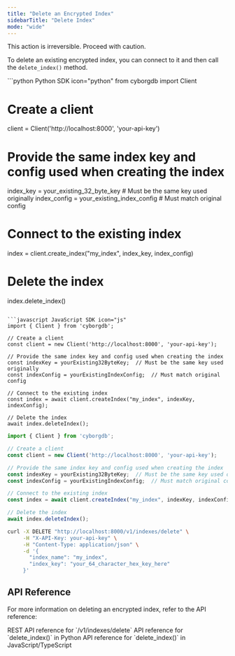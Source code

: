 ```yaml
---
title: "Delete an Encrypted Index"
sidebarTitle: "Delete Index"
mode: "wide"
---
```


<Warning>This action is irreversible. Proceed with caution.</Warning>

To delete an existing encrypted index, you can connect to it and then call the `delete_index()` method.

<CodeGroup>
```python Python SDK icon="python"
from cyborgdb import Client

# Create a client
client = Client('http://localhost:8000', 'your-api-key')

# Provide the same index key and config used when creating the index
index_key = your_existing_32_byte_key  # Must be the same key used originally
index_config = your_existing_index_config  # Must match original config

# Connect to the existing index
index = client.create_index("my_index", index_key, index_config)

# Delete the index
index.delete_index()
```

```javascript JavaScript SDK icon="js"
import { Client } from 'cyborgdb';

// Create a client
const client = new Client('http://localhost:8000', 'your-api-key');

// Provide the same index key and config used when creating the index
const indexKey = yourExisting32ByteKey;  // Must be the same key used originally
const indexConfig = yourExistingIndexConfig;  // Must match original config

// Connect to the existing index
const index = await client.createIndex("my_index", indexKey, indexConfig);

// Delete the index
await index.deleteIndex();
```

```typescript TypeScript SDK icon="code"
import { Client } from 'cyborgdb';

// Create a client
const client = new Client('http://localhost:8000', 'your-api-key');

// Provide the same index key and config used when creating the index
const indexKey = yourExisting32ByteKey;  // Must be the same key used originally
const indexConfig = yourExistingIndexConfig;  // Must match original config

// Connect to the existing index
const index = await client.createIndex("my_index", indexKey, indexConfig);

// Delete the index
await index.deleteIndex();
```

```bash cURL icon="rectangle-terminal"
curl -X DELETE "http://localhost:8000/v1/indexes/delete" \
     -H "X-API-Key: your-api-key" \
     -H "Content-Type: application/json" \
     -d '{
       "index_name": "my_index",
       "index_key": "your_64_character_hex_key_here"
     }'
```
</CodeGroup>

## API Reference

For more information on deleting an encrypted index, refer to the API reference:

<CardGroup cols={3}>
    <Card title="REST API Reference" href="../../rest-api/encrypted-index/delete-index" icon="rectangle-terminal">
        REST API reference for `/v1/indexes/delete`
    </Card>
    <Card title="Python SDK Reference" href="../../python-sdk/encrypted-index/delete-index" icon="python">
        API reference for `delete_index()` in Python
    </Card>
    <Card title="JS/TS SDK Reference" href="../../js-ts-sdk/encrypted-index/delete-index" icon="js">
        API reference for `delete_index()` in JavaScript/TypeScript
    </Card>
</CardGroup>